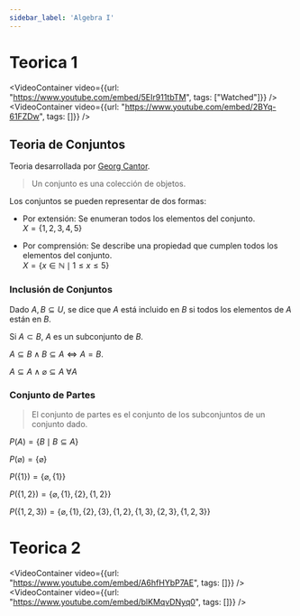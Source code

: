 ```yaml
---
sidebar_label: 'Algebra I'
---
```



# Teorica 1

<VideoContainer video={{url: "https://www.youtube.com/embed/5EIr911tbTM", tags: ["Watched"]}} />
<VideoContainer video={{url: "https://www.youtube.com/embed/2BYq-61FZDw", tags: []}} />

## Teoria de Conjuntos

Teoria desarrollada por [Georg Cantor](https://es.wikipedia.org/wiki/Georg_Cantor).

> Un conjunto es una colección de objetos.

Los conjuntos se pueden representar de dos formas:

- Por extensión: Se enumeran todos los elementos del conjunto. <br />
$X = \{1, 2, 3, 4, 5\}$

- Por comprensión: Se describe una propiedad que cumplen todos los elementos del conjunto. <br />
$X = \{x \in \mathbb{N} \mid 1 \leq x \leq 5\}$

### Inclusión de Conjuntos

Dado $A, B \subseteq U$, se dice que $A$ está incluido en $B$ si todos los elementos de $A$ están en $B$.

Si $A \subset B$, $A$ es un subconjunto de $B$.

$A \subseteq B \land B \subseteq A \iff A = B$.

$A \subseteq A \land \varnothing \subseteq A \ \forall A$

### Conjunto de Partes

> El conjunto de partes es el conjunto de los subconjuntos de un conjunto dado.

$P(A) = \{B \mid B \subseteq A\}$

$P(\varnothing) = \{\varnothing\}$

$P(\{1\}) = \{\varnothing, \{1\}\}$

$P(\{1, 2\}) = \{\varnothing, \{1\}, \{2\}, \{1, 2\}\}$

$P(\{1, 2, 3\}) = \{\varnothing, \{1\}, \{2\}, \{3\}, \{1, 2\}, \{1, 3\}, \{2, 3\}, \{1, 2, 3\}\}$


# Teorica 2

<VideoContainer video={{url: "https://www.youtube.com/embed/A6hfHYbP7AE", tags: []}} />
<VideoContainer video={{url: "https://www.youtube.com/embed/blKMqvDNyq0", tags: []}} />

